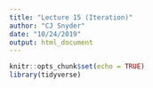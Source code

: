 ```yaml
---
title: "Lecture 15 (Iteration)"
author: "CJ Snyder"
date: "10/24/2019"
output: html_document
---
```


```r
knitr::opts_chunk$set(echo = TRUE)
library(tidyverse)
```

